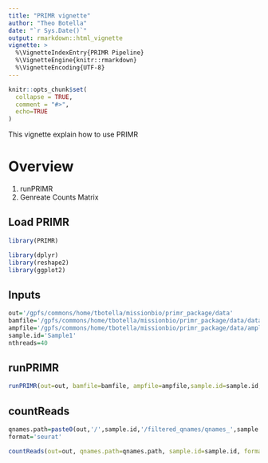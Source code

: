 ```yaml
---
title: "PRIMR vignette"
author: "Theo Botella"
date: "`r Sys.Date()`"
output: rmarkdown::html_vignette
vignette: >
  %\VignetteIndexEntry{PRIMR Pipeline}
  %\VignetteEngine{knitr::rmarkdown}
  %\VignetteEncoding{UTF-8}
---
```


```r
knitr::opts_chunk$set(
  collapse = TRUE,
  comment = "#>",
  echo=TRUE
)

```

This vignette explain how to use PRIMR

# Overview

1. runPRIMR 
2. Genreate Counts Matrix

## Load PRIMR

```r
library(PRIMR)

library(dplyr)
library(reshape2)
library(ggplot2)
```


## Inputs

```r
out='/gpfs/commons/home/tbotella/missionbio/primr_package/data'
bamfile='/gpfs/commons/home/tbotella/missionbio/primr_package/data/datatest.bam'
ampfile='/gpfs/commons/home/tbotella/missionbio/primr_package/data/ampliconsPanel.txt'
sample.id='Sample1'
nthreads=40
```


## runPRIMR 

```r
runPRIMR(out=out, bamfile=bamfile, ampfile=ampfile,sample.id=sample.id,nthreads=nthreads)
```


## countReads

```r
qnames.path=paste0(out,'/',sample.id,'/filtered_qnames/qnames_',sample.id,'.txt')
format='seurat'

countReads(out=out, qnames.path=qnames.path, sample.id=sample.id, format=format)
```

